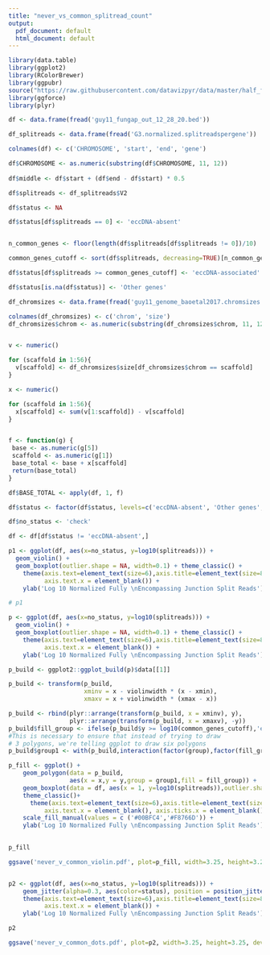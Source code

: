 ```yaml
---
title: "never_vs_common_splitread_count"
output:
  pdf_document: default
  html_document: default
---
```


```r
library(data.table)
library(ggplot2)
library(RColorBrewer)
library(ggpubr)
source("https://raw.githubusercontent.com/datavizpyr/data/master/half_flat_violinplot.R")
library(ggforce)
library(plyr)

```

```r

df <- data.frame(fread('guy11_fungap_out_12_28_20.bed'))

df_splitreads <- data.frame(fread('G3.normalized.splitreadspergene'))

colnames(df) <- c('CHROMOSOME', 'start', 'end', 'gene')

df$CHROMOSOME <- as.numeric(substring(df$CHROMOSOME, 11, 12))
                          
df$middle <- df$start + (df$end - df$start) * 0.5

df$splitreads <- df_splitreads$V2

df$status <- NA

df$status[df$splitreads == 0] <- 'eccDNA-absent'


n_common_genes <- floor(length(df$splitreads[df$splitreads != 0])/10)

common_genes_cutoff <- sort(df$splitreads, decreasing=TRUE)[n_common_genes]

df$status[df$splitreads >= common_genes_cutoff] <- 'eccDNA-associated'

df$status[is.na(df$status)] <- 'Other genes'

```

```r

df_chromsizes <- data.frame(fread('guy11_genome_baoetal2017.chromsizes'))

colnames(df_chromsizes) <- c('chrom', 'size')
df_chromsizes$chrom <- as.numeric(substring(df_chromsizes$chrom, 11, 12))


v <- numeric()

for (scaffold in 1:56){
  v[scaffold] <- df_chromsizes$size[df_chromsizes$chrom == scaffold]
}

x <- numeric()

for (scaffold in 1:56){
  x[scaffold] <- sum(v[1:scaffold]) - v[scaffold]
}


f <- function(g) {
 base <- as.numeric(g[5])
 scaffold <- as.numeric(g[1])
 base_total <- base + x[scaffold]
 return(base_total)
}

df$BASE_TOTAL <- apply(df, 1, f)

df$status <- factor(df$status, levels=c('eccDNA-absent', 'Other genes', 'eccDNA-associated'))

df$no_status <- 'check'

df <- df[df$status != 'eccDNA-absent',]

```

```r

p1 <- ggplot(df, aes(x=no_status, y=log10(splitreads))) +
  geom_violin() + 
  geom_boxplot(outlier.shape = NA, width=0.1) + theme_classic() +
    theme(axis.text=element_text(size=6),axis.title=element_text(size=8) , legend.title=element_blank(), legend.position = 'bottom', legend.text=element_text(size=6),
          axis.text.x = element_blank()) +
    ylab('Log 10 Normalized Fully \nEncompassing Junction Split Reads') + xlab('Frequency')

# p1

p <- ggplot(df, aes(x=no_status, y=log10(splitreads))) +
  geom_violin() + 
  geom_boxplot(outlier.shape = NA, width=0.1) + theme_classic() +
    theme(axis.text=element_text(size=6),axis.title=element_text(size=8) , legend.title=element_blank(), legend.position = 'bottom', legend.text=element_text(size=6),
          axis.text.x = element_blank()) +
    ylab('Log 10 Normalized Fully \nEncompassing Junction Split Reads') + xlab('Frequency')

p_build <- ggplot2::ggplot_build(p)$data[[1]]

p_build <- transform(p_build,
                     xminv = x - violinwidth * (x - xmin),
                     xmaxv = x + violinwidth * (xmax - x))

p_build <- rbind(plyr::arrange(transform(p_build, x = xminv), y),
                 plyr::arrange(transform(p_build, x = xmaxv), -y))
p_build$fill_group <- ifelse(p_build$y >= log10(common_genes_cutoff),'eccDNA-associated','Other genes')
#This is necessary to ensure that instead of trying to draw
# 3 polygons, we're telling ggplot to draw six polygons
p_build$group1 <- with(p_build,interaction(factor(group),factor(fill_group)))

p_fill <- ggplot() + 
    geom_polygon(data = p_build,
                 aes(x = x,y = y,group = group1,fill = fill_group)) + 
    geom_boxplot(data = df, aes(x = 1, y=log10(splitreads)),outlier.shape=NA, width = 0.1)+
    theme_classic()+
      theme(axis.text=element_text(size=6),axis.title=element_text(size=8) , legend.title=element_blank(), legend.position = 'bottom', legend.text=element_text(size=6),
          axis.text.x = element_blank(), axis.ticks.x = element_blank()) +
    scale_fill_manual(values = c ('#00BFC4','#F8766D')) +
    ylab('Log 10 Normalized Fully \nEncompassing Junction Split Reads') + xlab('Frequency')
  

p_fill

ggsave('never_v_common_violin.pdf', plot=p_fill, width=3.25, height=3.25, device = 'pdf')



```

```r

p2 <- ggplot(df, aes(x=no_status, y=log10(splitreads))) +
    geom_jitter(alpha=0.3, aes(color=status), position = position_jitternormal(sd_x=0.05, sd_y=0)) + theme_classic()+
    theme(axis.text=element_text(size=6),axis.title=element_text(size=8) , legend.title=element_blank(), legend.position = 'bottom', legend.text=element_text(size=6),
          axis.text.x = element_blank()) +
    ylab('Log 10 Normalized Fully \nEncompassing Junction Split Reads') + xlab('Genes')

p2

ggsave('never_v_common_dots.pdf', plot=p2, width=3.25, height=3.25, device = 'pdf')



```

